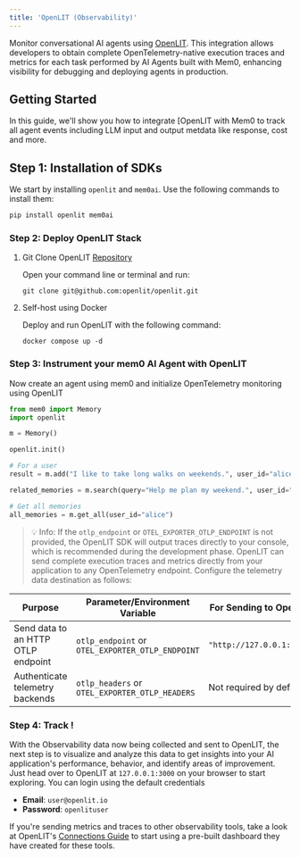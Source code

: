 ```yaml
---
title: 'OpenLIT (Observability)'
---
```


Monitor conversational AI agents using [OpenLIT](https://github.com/openlit/openlit). 
This integration allows developers to obtain complete OpenTelemetry-native execution traces and metrics for each task performed by AI Agents built with Mem0, enhancing visibility for debugging and deploying agents in production.

## Getting Started

In this guide, we'll show you how to integrate [OpenLIT with Mem0 to track all agent events including LLM input and output metdata like response, cost and more.

## Step 1: Installation of SDKs

We start by installing `openlit` and `mem0ai`. Use the following commands to install them:

```bash
pip install openlit mem0ai
```

### Step 2: Deploy OpenLIT Stack

1. Git Clone OpenLIT [Repository](https://github.com/openlit/openlit)

   Open your command line or terminal and run:

   ```shell
   git clone git@github.com:openlit/openlit.git
   ```

2. Self-host using Docker

   Deploy and run OpenLIT with the following command:

   ```shell
   docker compose up -d
   ```

### Step 3: Instrument your mem0 AI Agent with OpenLIT

Now create an agent using mem0 and initialize OpenTelemetry monitoring using OpenLIT

```python
from mem0 import Memory
import openlit

m = Memory()

openlit.init()

# For a user
result = m.add("I like to take long walks on weekends.", user_id="alice", metadata={"category": "hobbies"})

related_memories = m.search(query="Help me plan my weekend.", user_id="alice")

# Get all memories
all_memories = m.get_all(user_id="alice")
```

> 💡 Info: If the `otlp_endpoint` or `OTEL_EXPORTER_OTLP_ENDPOINT` is not provided, the OpenLIT SDK will output traces directly to your console, which is recommended during the development phase.
OpenLIT can send complete execution traces and metrics directly from your application to any OpenTelemetry endpoint. Configure the telemetry data destination as follows:

| Purpose                                   | Parameter/Environment Variable                   | For Sending to OpenLIT         |
|-------------------------------------------|--------------------------------------------------|--------------------------------|
| Send data to an HTTP OTLP endpoint        | `otlp_endpoint` or `OTEL_EXPORTER_OTLP_ENDPOINT` | `"http://127.0.0.1:4318"`      |
| Authenticate telemetry backends           | `otlp_headers` or `OTEL_EXPORTER_OTLP_HEADERS`   | Not required by default        |

### Step 4: Track !

With the Observability data now being collected and sent to OpenLIT, the next step is to visualize and analyze this data to get insights into your AI application's performance, behavior, and identify areas of improvement.
Just head over to OpenLIT at `127.0.0.1:3000` on your browser to start exploring. You can login using the default credentials
  - **Email**: `user@openlit.io`
  - **Password**: `openlituser`

If you're sending metrics and traces to other observability tools, take a look at OpenLIT's [Connections Guide](https://docs.openlit.io/latest/connections/intro) to start using a pre-built dashboard they have created for these tools.
